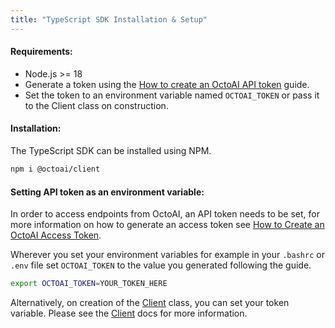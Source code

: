 ```yaml
---
title: "TypeScript SDK Installation & Setup"
---
```


#### Requirements:

* Node.js >= 18
* Generate a token using the [How to create an OctoAI API token](/docs/how-to-create-an-octoai-access-token) guide.
* Set the token to an environment variable named `OCTOAI_TOKEN` or pass it to the Client class on construction.

#### Installation:

The TypeScript SDK can be installed using NPM.

```bash bash
npm i @octoai/client
```

#### Setting API token as an environment variable:

In order to access endpoints from OctoAI, an API token needs to be set, for more information on how to generate an access token see [How to Create an OctoAI Access Token](/docs/how-to-create-an-octoai-access-token).

Wherever you set your environment variables for example in your `.bashrc` or `.env` file set `OCTOAI_TOKEN` to the value you generated following the guide.

```bash bash
export OCTOAI_TOKEN=YOUR_TOKEN_HERE
```

Alternatively, on creation of the [Client](https://octoml.github.io/octoai-typescript-sdk/classes/Client.html) class, you can set your token variable. Please see the [Client](https://octoml.github.io/octoai-typescript-sdk/classes/Client.html) docs for more information.